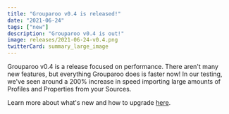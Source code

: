 ```yaml
---
title: "Grouparoo v0.4 is released!"
date: "2021-06-24"
tags: ["new"]
description: "Grouparoo v0.4 is out!"
image: releases/2021-06-24-v0.4.png
twitterCard: summary_large_image
---
```


Grouparoo v0.4 is a release focused on performance. There aren't many new features, but everything Grouparoo does is faster now! In our testing, we've seen around a 200% increase in speed importing large amounts of Profiles and Properties from your Sources.

Learn more about what's new and how to upgrade [here](/docs/support/upgrading-grouparoo/v03-v04).
